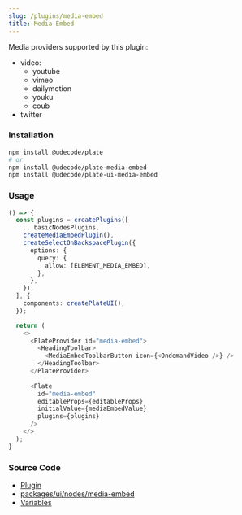 ```yaml
---
slug: /plugins/media-embed
title: Media Embed
---
```


Media providers supported by this plugin:

- video: 
  - youtube
  - vimeo
  - dailymotion
  - youku
  - coub
- twitter

### Installation

```bash npm2yarn
npm install @udecode/plate
# or
npm install @udecode/plate-media-embed
npm install @udecode/plate-ui-media-embed
```

### Usage


<MediaEmbedSandpack />

```ts live
() => {
  const plugins = createPlugins([
    ...basicNodesPlugins,
    createMediaEmbedPlugin(),
    createSelectOnBackspacePlugin({
      options: {
        query: {
          allow: [ELEMENT_MEDIA_EMBED],
        },
      },
    }),
  ], {
    components: createPlateUI(),
  });

  return (
    <>
      <PlateProvider id="media-embed">
        <HeadingToolbar>
          <MediaEmbedToolbarButton icon={<OndemandVideo />} />
        </HeadingToolbar>
      </PlateProvider>
   
      <Plate
        id="media-embed"
        editableProps={editableProps}
        initialValue={mediaEmbedValue}
        plugins={plugins}
      />
    </>
  );
}
```

### Source Code

- [Plugin](https://github.com/udecode/plate/blob/main/packages/nodes/media-embed/src/createMediaEmbedPlugin.ts)
- [packages/ui/nodes/media-embed](https://github.com/udecode/plate/tree/main/packages/ui/nodes/media-embed/src)
- [Variables](https://github.com/udecode/plate/blob/main/examples/docusaurus/src/live/live.tsx)

